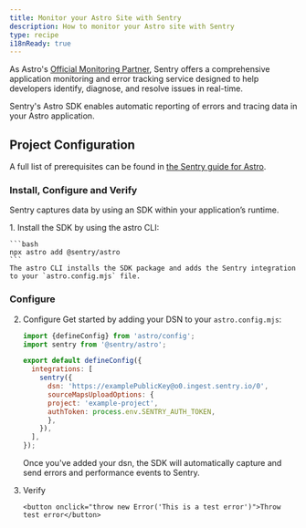 ```yaml
---
title: Monitor your Astro Site with Sentry
description: How to monitor your Astro site with Sentry
type: recipe
i18nReady: true
---
```


As Astro's [Official Monitoring Partner](https://astro.build/blog/sentry-official-monitoring-partner/), Sentry offers a comprehensive application monitoring and error tracking service designed to help developers identify, diagnose, and resolve issues in real-time.

Sentry's Astro SDK enables automatic reporting of errors and tracing data in your Astro application.

## Project Configuration

A full list of prerequisites can be found in [the Sentry guide for Astro](https://docs.sentry.io/platforms/javascript/guides/astro/#prerequisites).

### Install, Configure and Verify

Sentry captures data by using an SDK within your application’s runtime.

<Steps>
1. Install the SDK by using the astro CLI:

    ```bash
    npx astro add @sentry/astro
    ```
    The astro CLI installs the SDK package and adds the Sentry integration to your `astro.config.mjs` file.

### Configure

2. Configure Get started by adding your DSN to your `astro.config.mjs`:

    ```js title="astro.config.mjs" ins={2, 6-12}
    import {defineConfig} from 'astro/config';
    import sentry from '@sentry/astro';

    export default defineConfig({
      integrations: [
        sentry({
          dsn: 'https://examplePublicKey@o0.ingest.sentry.io/0',
          sourceMapsUploadOptions: {
          project: 'example-project',
          authToken: process.env.SENTRY_AUTH_TOKEN,
          },
        }),
      ],
    });
    ```
    Once you've added your dsn, the SDK will automatically capture and send errors and performance events to Sentry.

3. Verify

    ```astro title="src/pages/home.astro" 
    <button onclick="throw new Error('This is a test error')">Throw test error</button>
    ```

</Steps>
